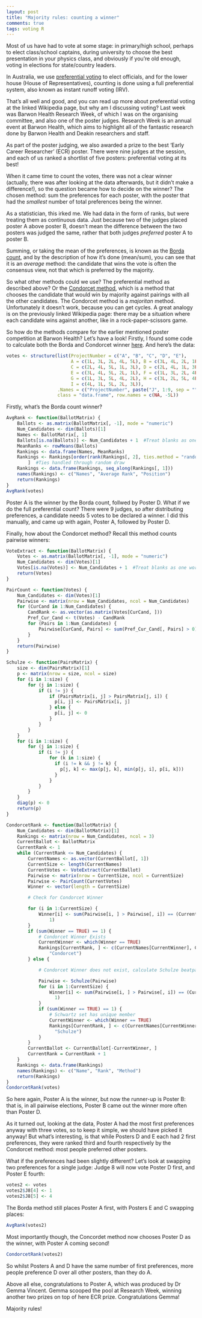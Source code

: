 ```yaml
---
layout: post
title: "Majority rules: counting a winner"
comments: true
tags: voting R
---
```


Most of us have had to vote at some stage: in primary/high school, perhaps to
elect class/school captains, during university to choose the best presentation
in your physics class, and obviously if you're old enough, voting in elections
for state/country leaders.

In Australia, we use
[preferential voting](http://en.wikipedia.org/wiki/Ranked_voting_system) to
elect officials, and for the lower house (House of Representatives), counting is
done using a full preferential system, also known as instant runoff voting
(IRV).

That's all well and good, and you can read up more about preferential voting at
the linked Wikipedia page, but why am I discussing voting? Last week was Barwon
Health Research Week, of which I was on the organising committee, and also one
of the poster judges. Research Week is an annual event at Barwon Health, which
aims to highlight all of the fantastic research done by Barwon Health and Deakin
researchers and staff.

As part of the poster judging, we also awarded a prize to the best 'Early Career
Researcher' (ECR) poster. There were nine judges at the session, and each of us
ranked a shortlist of five posters: preferential voting at its best!

When it came time to count the votes, there was not a clear winner (actually,
there was after looking at the data afterwards, but it didn't make a
difference!), so the question became how to decide on the winner? The chosen
method: sum the preferences for each poster, with the poster that had the
*smallest* number of total preferences being the winner.

As a statistician, this irked me. We had data in the form of ranks, but were
treating them as continuous data. Just because two of the judges placed poster A
above poster B, doesn't mean the difference between the two posters was judged
the same, rather that both judges *preferred* poster A to poster B.

Summing, or taking the mean of the preferences, is known as the
[Borda count](http://en.wikipedia.org/wiki/Borda_count), and by the description
of how it's done (mean/sum), you can see that it is an *average* method: the
candidate that wins the vote is often the consensus view, not that which is
preferred by the majority.

So what other methods could we use? The preferential method as described above?
Or the [Condorcet method](http://en.wikipedia.org/wiki/Condorcet_method), which
is a method that chooses the candidate that would win by majority against
pairings with all the other candidates. The Condorcet method is a *majoritan*
method. Unfortunately it doesn't work, because you can get cycles. A great
analogy is on the previously linked Wikipedia page: there may be a situation
where each candidate wins against another, like in a rock-paper-scissors game.

So how do the methods compare for the earlier mentioned poster competition at
Barwon Health? Let's have a look! Firstly, I found some code to calculate both
the Borda and Condorcet winner
[here](http://www.r-bloggers.com/condorcet-ranking-and-rcpp/). And here's the
data:

```r
votes <- structure(list(ProjectNumber = c("A", "B", "C", "D", "E"),
                        A = c(1L, 3L, 2L, 4L, 5L), B = c(3L, 4L, 2L, 1L, 5L),
                        C = c(2L, 4L, 5L, 1L, 3L), D = c(2L, 4L, 1L, 3L, 5L),
                        E = c(3L, 4L, 5L, 2L, 1L), F = c(1L, 3L, 2L, 4L, 5L),
                        G = c(1L, 3L, 5L, 4L, 2L), H = c(3L, 2L, 5L, 4L, 1L),
                        I = c(4L, 1L, 5L, 2L, 3L)),
                   .Names = c("ProjectNumber", paste("J", 1:9, sep = "")),
				   class = "data.frame", row.names = c(NA, -5L))
```

Firstly, what's the Borda count winner?

```r
AvgRank <- function(BallotMatrix) {
    Ballots <- as.matrix(BallotMatrix[, -1], mode = "numeric")
    Num_Candidates <- dim(Ballots)[1]
    Names <- BallotMatrix[, 1]
    Ballots[is.na(Ballots)] <- Num_Candidates + 1  #Treat blanks as one worse than min
    MeanRanks <- rowMeans(Ballots)
    Rankings <- data.frame(Names, MeanRanks)
    Rankings <- Rankings[order(rank(Rankings[, 2], ties.method = "random")),
        ]  #Ties handled through random draw
    Rankings <- data.frame(Rankings, seq_along(Rankings[, 1]))
    names(Rankings) <- c("Names", "Average Rank", "Position")
    return(Rankings)
}
AvgRank(votes)
```

Poster A is the winner by the Borda count, follwed by Poster D. What if we do
the full preferential count? There were 9 judges, so after distributing
preferences, a candidate needs 5 votes to be declared a winner. I did this
manually, and came up with again, Poster A, followed by Poster D.

Finally, how about the Condorcet method? Recall this method counts pairwise
winners:
```r
VoteExtract <- function(BallotMatrix) {
    Votes <- as.matrix(BallotMatrix[, -1], mode = "numeric")
    Num_Candidates <- dim(Votes)[1]
    Votes[is.na(Votes)] <- Num_Candidates + 1  #Treat blanks as one worse than min
    return(Votes)
}

PairCount <- function(Votes) {
    Num_Candidates <- dim(Votes)[1]
    Pairwise <- matrix(nrow = Num_Candidates, ncol = Num_Candidates)
    for (CurCand in 1:Num_Candidates) {
        CandRank <- as.vector(as.matrix(Votes[CurCand, ]))
        Pref_Cur_Cand <- t(Votes) - CandRank
        for (Pairs in 1:Num_Candidates) {
            Pairwise[CurCand, Pairs] <- sum(Pref_Cur_Cand[, Pairs] > 0)
        }
    }
    return(Pairwise)
}

Schulze <- function(PairsMatrix) {
    size <- dim(PairsMatrix)[1]
    p <- matrix(nrow = size, ncol = size)
    for (i in 1:size) {
        for (j in 1:size) {
            if (i != j) {
                if (PairsMatrix[i, j] > PairsMatrix[j, i]) {
                  p[i, j] <- PairsMatrix[i, j]
                } else {
                  p[i, j] <- 0
                }
            }
        }
    }
    for (i in 1:size) {
        for (j in 1:size) {
            if (i != j) {
                for (k in 1:size) {
                  if (i != k && j != k) {
                    p[j, k] <- max(p[j, k], min(p[j, i], p[i, k]))
                  }
                }
            }
        }
    }
    diag(p) <- 0
    return(p)
}

CondorcetRank <- function(BallotMatrix) {
    Num_Candidates <- dim(BallotMatrix)[1]
    Rankings <- matrix(nrow = Num_Candidates, ncol = 3)
    CurrentBallot <- BallotMatrix
    CurrentRank <- 1
    while (CurrentRank <= Num_Candidates) {
        CurrentNames <- as.vector(CurrentBallot[, 1])
        CurrentSize <- length(CurrentNames)
        CurrentVotes <- VoteExtract(CurrentBallot)
        Pairwise <- matrix(nrow = CurrentSize, ncol = CurrentSize)
        Pairwise <- PairCount(CurrentVotes)
        Winner <- vector(length = CurrentSize)

        # Check for Condorcet Winner

        for (i in 1:CurrentSize) {
            Winner[i] <- sum(Pairwise[i, ] > Pairwise[, i]) == (CurrentSize -
                1)
        }
        if (sum(Winner == TRUE) == 1) {
            # Condorcet Winner Exists
            CurrentWinner <- which(Winner == TRUE)
            Rankings[CurrentRank, ] <- c(CurrentNames[CurrentWinner], CurrentRank,
                "Condorcet")
        } else {

            # Condorcet Winner does not exist, calculate Schulze beatpaths

            Pairwise <- Schulze(Pairwise)
            for (i in 1:CurrentSize) {
                Winner[i] <- sum(Pairwise[i, ] > Pairwise[, i]) == (CurrentSize -
                  1)
            }
            if (sum(Winner == TRUE) == 1) {
                # Schwartz set has unique member
                CurrentWinner <- which(Winner == TRUE)
                Rankings[CurrentRank, ] <- c(CurrentNames[CurrentWinner], CurrentRank,
                  "Schulze")
            }
        }
        CurrentBallot <- CurrentBallot[-CurrentWinner, ]
        CurrentRank = CurrentRank + 1
    }
    Rankings <- data.frame(Rankings)
    names(Rankings) <- c("Name", "Rank", "Method")
    return(Rankings)
}
CondorcetRank(votes)
```

So here again, Poster A is the winner, but now the runner-up is Poster B: that
is, in all pairwise elections, Poster B came out the winner more often than
Poster D.

As it turned out, looking at the data, Poster A had the most first preferences
anyway with three votes, so to keep it simple, we should have picked it anyway!
But what's interesting, is that while Posters D and E each had 2 first
preferences, they were ranked third and fourth respectively by the Condorcet
method: most people preferred other posters.

What if the preferences had been slightly different? Let's look at swapping two
preferences for a single judge: Judge 8 will now vote Poster D first, and Poster
E fourth:

```r
votes2 <- votes
votes2$J8[4] <- 1
votes2$J8[5] <- 4
```

The Borda method still places Poster A first, with Posters E and C swapping
places:

```r
AvgRank(votes2)
```

Most importantly though, the Concordet method now chooses Poster D as the
winner, with Poster A coming second!

```r
CondorcetRank(votes2)
```

So whilst Posters A and D have the same number of first preferences, more people
preference D over all other posters, than they do A.

Above all else, congratulations to Poster A, which was produced by Dr Gemma
Vincent. Gemma scooped the pool at Research Week, winning another two prizes on
top of here ECR prize. Congratulations Gemma!

Majority rules!
